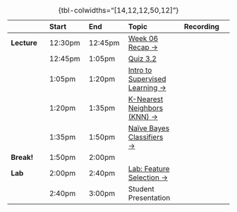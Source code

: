 
| | Start | End | Topic | Recording |
|:- |:- |:- |:- |:-:|
| **Lecture** | <span class='sec-start'>12:30pm</span> | <span class='sec-p15'>12:45pm</a> | <a href="#week-06-recap">Week 06 Recap &rarr;</a> | <a id="rec-link-w07-1" href="../recordings/recording-w07s02-1.html" target="_blank"><i class="bi bi-film"></i></a> |
| | <span class='sec-p15'>12:45pm</span> | <span class='sec-p35'>1:05pm</a> | <a href="https://georgetown.instructure.com/courses/173310/quizzes/201583" target="_blank">Quiz 3.2 <i class="bi bi-box-arrow-up-right ps-1"></i></a> | |
| | <span class='sec-p35'>1:05pm</span> | <span class='sec-p50'>1:20pm</span> | <a href="#machine-learning">Intro to Supervised Learning &rarr;</a> | <a id="rec-link-w06-2" href="../recordings/recording-w06s02-2.html" target="_blank"><i class="bi bi-film"></i></a> |
| | <span class='sec-p50'>1:20pm</span> | <span class='sec-p65'>1:35pm</span> | <a href="#k-nearest-neighbors-knn">K-Nearest Neighbors (KNN) &rarr;</a> | <a id="rec-link-w07-3" href="../recordings/recording-w07s02-3.html" target="_blank"><i class="bi bi-film"></i></a> |
| | <span class='sec-p65'>1:35pm</span> | <span class='sec-p80'>1:50pm</span> | <a href='#na%C3%AFve-bayes-classifiers'>Naïve Bayes Classifiers &rarr;</a> | <a href='../recordings/recording-w07s02-4.html' target='_blank'><i class='bi bi-film'></i></a> |
| **Break!** | <span class='sec-p80'>1:50pm</span> | <span class='sec-p90'>2:00pm</span> | | |
| **Lab** | <span class='sec-p90'>2:00pm</span> | <span class='sec-p130'>2:40pm</span> | <a href="#lab-feature-selection-in-scikit-learn">Lab: Feature Selection &rarr;</a> | <a id="rec-link-w07-5" href="../recordings/recording-w06s02-5.html" target="_blank"><i class="bi bi-film"></i></a> |
| | <span class='sec-p130'>2:40pm</span> | <span class='sec-end'>3:00pm</span> | Student Presentation | |

: {tbl-colwidths="[14,12,12,50,12]"}
